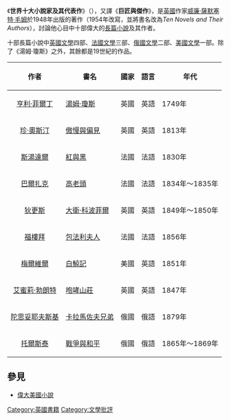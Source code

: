 {{Unreferenced|time=2019-02-03T08:27:11+00:00}}
《'''世界十大小說家及其代表作'''》（{{lang-en|''Great Novelists and Their Novels''}}），又譯《'''巨匠與傑作'''》，是[[英國|英國]]作家[[威廉·薩默塞特·毛姆|威廉·薩默塞特·毛姆]]於1948年出版的著作（1954年改寫，並將書名改為''Ten Novels and Their Authors''），討論他心目中十部偉大的[[長篇小說|長篇小說]]及其作者。

十部長篇小說中[[英國文學|英國文學]]四部、[[法國文學|法國文學]]三部、[[俄國文學|俄國文學]]二部、[[美國文學|美國文學]]一部。除了《湯姆·瓊斯》之外，其餘都是19世紀的作品。

{| class="sortable wikitable" style="font-size:95%; margin-right:0px;"
|-style="line-height:1.25em; white-space:nowrap;"
! style="white-space:nowrap;" |作者<br />!!書名<br />!! style="white-space:nowrap;" |國家<br />!!語言<br />!!年代<br />
|-
| style="text-align:center;" |[[亨利·菲爾丁|亨利·菲爾丁]]||[[汤姆·琼斯_(小说)|湯姆·瓊斯]]||英國||英語||1749年
|-
| style="text-align:center;" |[[珍·奧斯汀|珍·奧斯汀]]||[[傲慢與偏見|傲慢與偏見]]||英國||英語||1813年
|-
| style="text-align:center;" |[[斯湯達爾|斯湯達爾]]||[[紅與黑|紅與黑]]||法國||法語||1830年
|-
| style="text-align:center;" |[[巴爾扎克|巴爾扎克]]||[[高老頭|高老頭]]||法國|| style="white-space:nowrap;" |法語|| style="white-space:nowrap;" |1834年〜1835年
|-
| style="text-align:center;" |[[狄更斯|狄更斯]]||[[大卫·科波菲尔_(小说)|大衛·科波菲爾]]||英國||英語||1849年〜1850年
|-
| style="text-align:center;" |[[福樓拜|福樓拜]]||[[包法利夫人|包法利夫人]]||法國||法語||1856年
|-
| style="text-align:center;" |[[赫爾曼·梅爾維爾|梅爾維爾]]||[[白鯨記|白鯨記]]||美國||英語||1851年
|-
| style="text-align:center;" |[[艾蜜莉·勃朗特|艾蜜莉·勃朗特]]||[[咆哮山莊|咆哮山莊]]||英國||英語||1847年
|-
| style="text-align:center;" |[[陀思妥耶夫斯基|陀思妥耶夫斯基]]||[[卡拉馬佐夫兄弟|卡拉馬佐夫兄弟]]||俄國||俄語||1879年
|-
| style="text-align:center;" |[[列夫·托爾斯泰|托爾斯泰]]||[[戰爭與和平|戰爭與和平]]||俄國||俄語||1865年〜1869年
|}

== 參見 ==

* [[偉大美國小說|偉大美國小說]]
{{文學小作品}}

[[Category:英國書籍|Category:英國書籍]]
[[Category:文學批評|Category:文學批評]]